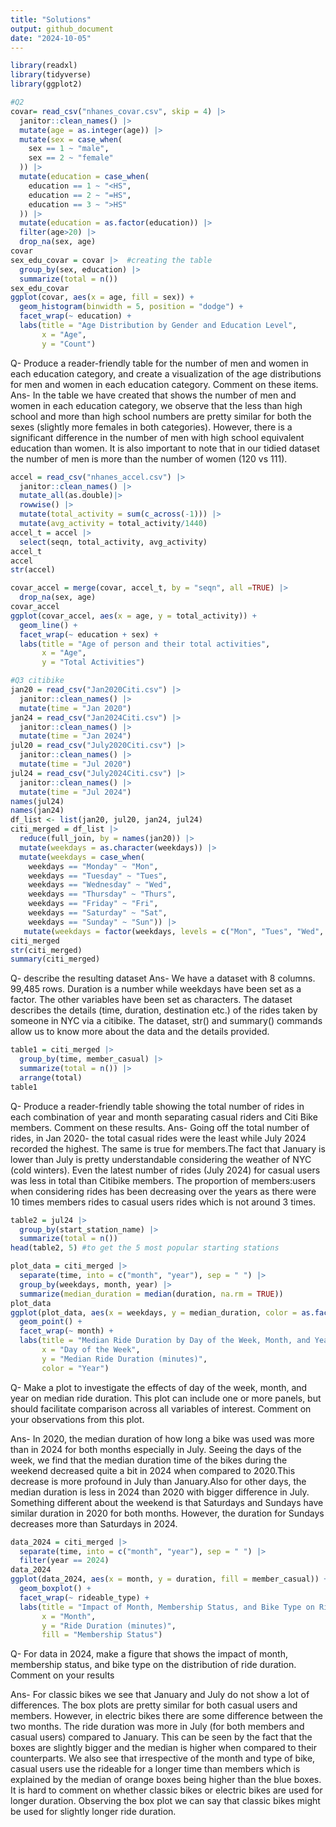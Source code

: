 ```yaml
---
title: "Solutions"
output: github_document
date: "2024-10-05"
---
```

```R
library(readxl)
library(tidyverse)
library(ggplot2)
```

```R
#Q2
covar= read_csv("nhanes_covar.csv", skip = 4) |>
  janitor::clean_names() |>
  mutate(age = as.integer(age)) |>
  mutate(sex = case_when(
    sex == 1 ~ "male",
    sex == 2 ~ "female"
  )) |>
  mutate(education = case_when(
    education == 1 ~ "<HS",
    education == 2 ~ "=HS",
    education == 3 ~ ">HS"
  )) |>
  mutate(education = as.factor(education)) |>
  filter(age>20) |>
  drop_na(sex, age)
covar
sex_edu_covar = covar |>  #creating the table
  group_by(sex, education) |>
  summarize(total = n())
sex_edu_covar
ggplot(covar, aes(x = age, fill = sex)) +
  geom_histogram(binwidth = 5, position = "dodge") +
  facet_wrap(~ education) +
  labs(title = "Age Distribution by Gender and Education Level",
       x = "Age",
       y = "Count")
```

Q- Produce a reader-friendly table for the number of men and women in each education category, and create a visualization of the age distributions for men and women in each education category. Comment on these items.
Ans- In the table we have created that shows the number of men and women in each education category, we observe that the less than high school and more than high school numbers are pretty similar for both the sexes (slightly more females in both categories). However, there is a significant difference in the number of men with high school equivalent education than women. It is also important to note that in our tidied dataset the number of men is more than the number of women (120 vs 111).


```R

accel = read_csv("nhanes_accel.csv") |>
  janitor::clean_names() |>
  mutate_all(as.double)|>
  rowwise() |>
  mutate(total_activity = sum(c_across(-1))) |>
  mutate(avg_activity = total_activity/1440)
accel_t = accel |>
  select(seqn, total_activity, avg_activity)
accel_t
accel
str(accel)
```

```R
covar_accel = merge(covar, accel_t, by = "seqn", all =TRUE) |>
  drop_na(sex, age)
covar_accel
ggplot(covar_accel, aes(x = age, y = total_activity)) +
  geom_line() +
  facet_wrap(~ education + sex) +
  labs(title = "Age of person and their total activities",
       x = "Age",
       y = "Total Activities")
```



```R
#Q3 citibike
jan20 = read_csv("Jan2020Citi.csv") |>
  janitor::clean_names() |>
  mutate(time = "Jan 2020")
jan24 = read_csv("Jan2024Citi.csv") |>
  janitor::clean_names() |>
  mutate(time = "Jan 2024")
jul20 = read_csv("July2020Citi.csv") |>
  janitor::clean_names() |>
  mutate(time = "Jul 2020")
jul24 = read_csv("July2024Citi.csv") |>
  janitor::clean_names() |>
  mutate(time = "Jul 2024")
names(jul24)
names(jan24)
df_list <- list(jan20, jul20, jan24, jul24)
citi_merged = df_list |>
  reduce(full_join, by = names(jan20)) |>
  mutate(weekdays = as.character(weekdays)) |>
  mutate(weekdays = case_when(
    weekdays == "Monday" ~ "Mon",
    weekdays == "Tuesday" ~ "Tues",
    weekdays == "Wednesday" ~ "Wed",
    weekdays == "Thursday" ~ "Thurs",
    weekdays == "Friday" ~ "Fri",
    weekdays == "Saturday" ~ "Sat",
    weekdays == "Sunday" ~ "Sun")) |>
   mutate(weekdays = factor(weekdays, levels = c("Mon", "Tues", "Wed", "Thurs", "Fri", "Sat", "Sun")))
citi_merged
str(citi_merged)
summary(citi_merged)
```

Q- describe the resulting dataset
Ans- We have a dataset with 8 columns. 99,485 rows. Duration is a number while weekdays have been set as a factor. The other variables have been set as characters. The dataset describes the details (time, duration, destination etc.) of the rides taken by someone in NYC via a citibike. The dataset, str() and summary() commands allow us to know more about the data and the details provided.

```R
table1 = citi_merged |>
  group_by(time, member_casual) |>
  summarize(total = n()) |>
  arrange(total)
table1
```

Q- Produce a reader-friendly table showing the total number of rides in each combination of year and month separating casual riders and Citi Bike members. Comment on these results.
Ans- Going off the total number of rides, in Jan 2020- the total casual rides were the least while July 2024 recorded the highest. The same is true for members.The fact that January is lower than July is pretty understandable considering the weather of NYC (cold winters). Even the latest number of rides (July 2024) for casual users was less in total than Citibike members. The proportion of members:users when considering rides has been decreasing over the years as there were 10 times members rides to casual users rides which is not around 3 times.


```R
table2 = jul24 |>
  group_by(start_station_name) |>
  summarize(total = n())
head(table2, 5) #to get the 5 most popular starting stations
```

```R
plot_data = citi_merged |>
  separate(time, into = c("month", "year"), sep = " ") |>
  group_by(weekdays, month, year) |>
  summarize(median_duration = median(duration, na.rm = TRUE))
plot_data
ggplot(plot_data, aes(x = weekdays, y = median_duration, color = as.factor(year))) +
  geom_point() +
  facet_wrap(~ month) +
  labs(title = "Median Ride Duration by Day of the Week, Month, and Year",
       x = "Day of the Week",
       y = "Median Ride Duration (minutes)",
       color = "Year")
```
Q- Make a plot to investigate the effects of day of the week, month, and year on median ride duration. This plot can include one or more panels, but should facilitate comparison across all variables of interest. Comment on your observations from this plot.

Ans- In 2020, the median duration of how long a bike was used was more than in 2024 for both months especially in July. 
Seeing the days of the week, we find that the median duration time of the bikes during the weekend decreased quite a bit in 2024 when compared to 2020.This decrease is more profound in July than January.Also for other days, the median duration is less in 2024 than 2020 with bigger difference in July. Something different about the weekend is that Saturdays and Sundays have similar duration in 2020 for both months. However, the duration for Sundays decreases more than Saturdays in 2024.



```R
data_2024 = citi_merged |>
  separate(time, into = c("month", "year"), sep = " ") |>
  filter(year == 2024)
data_2024
ggplot(data_2024, aes(x = month, y = duration, fill = member_casual)) +
  geom_boxplot() +
  facet_wrap(~ rideable_type) +
  labs(title = "Impact of Month, Membership Status, and Bike Type on Ride Duration",
       x = "Month",
       y = "Ride Duration (minutes)",
       fill = "Membership Status")
```
Q- For data in 2024, make a figure that shows the impact of month, membership status, and bike type on the distribution of ride duration. Comment on your results

Ans- For classic bikes we see that January and July do not show a lot of differences. The box plots are pretty similar for both casual users and members. 
However, in electric bikes there are some difference between the two months. The ride duration was more in July (for both members and casual users) compared to January. This can be seen by the fact that the boxes are slightly bigger and the median is higher when compared to their counterparts.
We also see that irrespective of the month and type of bike, casual users use the rideable for a longer time than members which is explained by the median of orange boxes being higher than the blue boxes.
It is hard to comment on whether classic bikes or electric bikes are used for longer duration. Observing the box plot we can say that classic bikes might be used for slightly longer ride duration.

